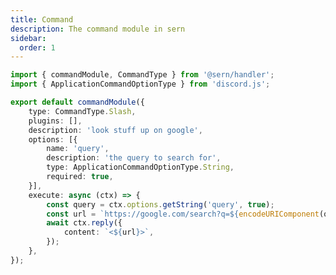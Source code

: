 ```yaml
---
title: Command
description: The command module in sern
sidebar:
  order: 1
---
```


```ts title="src/commands/google.ts"
import { commandModule, CommandType } from '@sern/handler';
import { ApplicationCommandOptionType } from 'discord.js';

export default commandModule({
    type: CommandType.Slash,
    plugins: [],
    description: 'look stuff up on google',
    options: [{
        name: 'query',
        description: 'the query to search for',
        type: ApplicationCommandOptionType.String,
        required: true,
    }],
    execute: async (ctx) => {
        const query = ctx.options.getString('query', true);
        const url = `https://google.com/search?q=${encodeURIComponent(query)}`;
        await ctx.reply({
            content: `<${url}>`,
        });
    },
});
```

